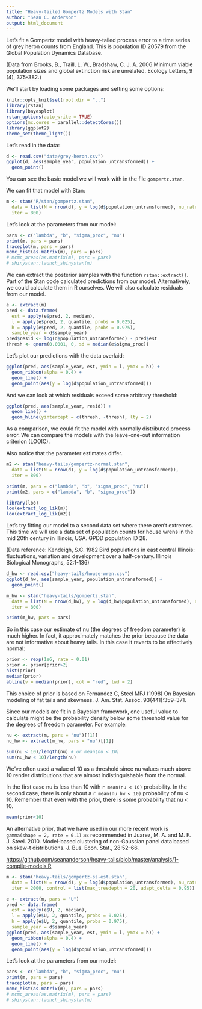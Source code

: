 ```yaml
---
title: "Heavy-tailed Gompertz Models with Stan"
author: "Sean C. Anderson"
output: html_document
---
```


Let's fit a Gompertz model with heavy-tailed process error to a time series of grey heron counts from England. This is population ID 20579 from the Global Population Dynamics Database. 

(Data from Brooks, B., Traill, L. W., Bradshaw, C. J. A. 2006 Minimum viable population sizes and global extinction risk are unrelated. Ecology Letters, 9 (4), 375-382.)

We'll start by loading some packages and setting some options:

```r
knitr::opts_knit$set(root.dir = "..")
library(rstan)
library(bayesplot)
rstan_options(auto_write = TRUE)
options(mc.cores = parallel::detectCores())
library(ggplot2)
theme_set(theme_light())
```

Let's read in the data:

```r
d <- read.csv("data/grey-heron.csv")
ggplot(d, aes(sample_year, population_untransformed)) +
  geom_point()
```

You can see the basic model we will work with in the file `gompertz.stan`. 

We can fit that model with Stan:

```r
m <- stan("R/stan/gompertz.stan",
  data = list(N = nrow(d), y = log(d$population_untransformed), nu_rate = 0.01),
  iter = 800)
```

Let's look at the parameters from our model:

```r
pars <- c("lambda", "b", "sigma_proc", "nu")
print(m, pars = pars)
traceplot(m, pars = pars)
mcmc_hist(as.matrix(m), pars = pars)
# mcmc_areas(as.matrix(m), pars = pars)
# shinystan::launch_shinystan(m)
```

We can extract the posterior samples with the function `rstan::extract()`. Part
of the Stan code calculated predictions from our model. Alternatively, we could
calculate them in R ourselves. We will also calculate residuals from our model.

```r
e <- extract(m)
pred <- data.frame(
  est = apply(e$pred, 2, median),
  l = apply(e$pred, 2, quantile, probs = 0.025),
  h = apply(e$pred, 2, quantile, probs = 0.975),
  sample_year = d$sample_year)
pred$resid <- log(d$population_untransformed) - pred$est
thresh <- qnorm(0.0001, 0, sd = median(e$sigma_proc))
```

Let's plot our predictions with the data overlaid:

```r
ggplot(pred, aes(sample_year, est, ymin = l, ymax = h)) +
  geom_ribbon(alpha = 0.4) +
  geom_line() +
  geom_point(aes(y = log(d$population_untransformed)))
```

And we can look at which residuals exceed some arbitrary threshold:

```r
ggplot(pred, aes(sample_year, resid)) +
  geom_line() +
  geom_hline(yintercept = c(thresh, -thresh), lty = 2)
```

As a comparison, we could fit the model with normally distributed process
error. We can compare the models with the leave-one-out information criterion
(LOOIC).

Also notice that the parameter estimates differ.

```r
m2 <- stan("heavy-tails/gompertz-normal.stan", 
  data = list(N = nrow(d), y = log(d$population_untransformed)),
  iter = 800)
```

```r
print(m, pars = c("lambda", "b", "sigma_proc", "nu"))
print(m2, pars = c("lambda", "b", "sigma_proc"))

library(loo)
loo(extract_log_lik(m))
loo(extract_log_lik(m2))
```

Let's try fitting our model to a second data set where there aren't extremes.
This time we will use a data set of population counts for house wrens in the
mid 20th century in Illinois, USA. GPDD population ID 28.

(Data reference: Kendeigh, S.C. 1982 Bird populations in east central Illinois:
fluctuations, variation and development over a half-century. Illinois
Biological Monographs, 52:1-136)

```r
d_hw <- read.csv("heavy-tails/house-wren.csv")
ggplot(d_hw, aes(sample_year, population_untransformed)) +
  geom_point()
```

```r
m_hw <- stan("heavy-tails/gompertz.stan", 
  data = list(N = nrow(d_hw), y = log(d_hw$population_untransformed), nu_rate = 0.01),
  iter = 800)
```

```r
print(m_hw, pars = pars)
```

So in this case our estimate of nu (the degrees of freedom parameter) is much
higher. In fact, it approximately matches the prior because the data are not
informative about heavy tails. In this case it reverts to be effectively
normal:

```r
prior <- rexp(1e6, rate = 0.01)
prior <- prior[prior>2]
hist(prior)
median(prior)
abline(v = median(prior), col = "red", lwd = 2)
```

This choice of prior is based on Fernandez C, Steel MFJ (1998) On Bayesian
modeling of fat tails and skewness. J. Am. Stat. Assoc. 93(441):359–371.

Since our models are fit in a Bayesian framework, one useful value to calculate
might be the probability density below some threshold value for the degrees of
freedom parameter. For example:

```r
nu <- extract(m, pars = "nu")[[1]]
nu_hw <- extract(m_hw, pars = "nu")[[1]]

sum(nu < 10)/length(nu) # or mean(nu < 10)
sum(nu_hw < 10)/length(nu) 
```

We've often used a value of 10 as a threshold since nu values much above 10
render distributions that are almost indistinguishable from the normal. 

In the first case nu is less than 10 with `r mean(nu < 10)` probability. In the
second case, there is only about a `r mean(nu_hw < 10)` probability of nu < 10.
Remember that even with the prior, there is some probability that nu < 10.

```r
mean(prior<10)
```

An alternative prior, that we have used in our more recent work is `gamma(shape
= 2, rate = 0.1)` as recommended in Juarez, M. A. and M. F. J. Steel. 2010.
Model-based clustering of non-Gaussian panel data based on skew-t
distributions. J. Bus. Econ. Stat., 28:52–66.

<https://github.com/seananderson/heavy-tails/blob/master/analysis/1-compile-models.R>

```r
m <- stan("heavy-tails/gompertz-ss-est.stan", 
  data = list(N = nrow(d), y = log(d$population_untransformed), nu_rate = 0.01, sigma_obs = 0.05),
  iter = 2000, control = list(max_treedepth = 20, adapt_delta = 0.95))

e <- extract(m, pars = "U")
pred <- data.frame(
  est = apply(e$U, 2, median),
  l = apply(e$U, 2, quantile, probs = 0.025),
  h = apply(e$U, 2, quantile, probs = 0.975),
  sample_year = d$sample_year)
ggplot(pred, aes(sample_year, est, ymin = l, ymax = h)) +
  geom_ribbon(alpha = 0.4) +
  geom_line() +
  geom_point(aes(y = log(d$population_untransformed)))
```

Let's look at the parameters from our model:

```r
pars <- c("lambda", "b", "sigma_proc", "nu")
print(m, pars = pars)
traceplot(m, pars = pars)
mcmc_hist(as.matrix(m), pars = pars)
# mcmc_areas(as.matrix(m), pars = pars)
# shinystan::launch_shinystan(m)
```

